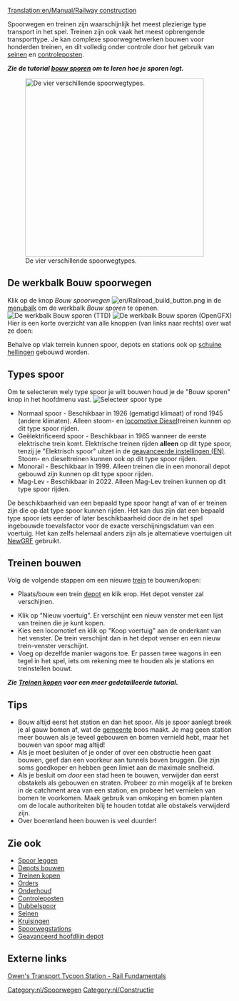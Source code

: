 [[Translation:en/Manual/Railway construction]]
{{nl/Inhoudsopgave}}

Spoorwegen en treinen zijn waarschijnlijk het meest plezierige type transport in het spel. Treinen zijn ook vaak het meest opbrengende transporttype. Je kan complexe spoorwegnetwerken bouwen voor honderden treinen, en dit volledig onder controle door het gebruik van [[nl/Manual/Seinen|seinen]] en [[nl/Manual/Controleposten|controleposten]].

'''''Zie de tutorial [[nl/Manual/Bouw sporen|bouw sporen]] om te leren hoe je sporen legt.'''''


[[File:en/4 Types of railway.png|thumb|none|400px|De vier verschillende spoorwegtypes.]]

== De werkbalk Bouw spoorwegen ==
Klik op de knop ''Bouw spoorwegen'' [[File:en/Railroad build button.png]] in de [[nl/Manual/Spelinterface#De menubalk|menubalk]] om de werkbalk ''Bouw sporen'' te openen.
[[File:en/Railroad ConstructionTTD.png|none|frame|De werkbalk ''Bouw sporen'' (TTD)]]
[[File:nl/Bouw spoorwegen.png|none|frame|De werkbalk ''Bouw sporen'' (OpenGFX)]]
Hier is een korte overzicht van alle knoppen (van links naar rechts) over wat ze doen:
{{nl/Overzicht Bouw spoorwegen werkbalk}}

Behalve op vlak terrein kunnen spoor, depots en stations ook op [[nl/Archive/Manual/Settings/Bouwen op hellingen|schuine hellingen]] gebouwd worden.

==Types spoor==
Om te selecteren wely type spoor je wilt bouwen houd je de "Bouw sporen" knop in het hoofdmenu vast.
[[File:en/Openttd-rail1.png|none|frame|Selecteer spoor type]]
* Normaal spoor - Beschikbaar in 1926 (gematigd klimaat) of rond 1945 (andere klimaten). Alleen stoom- en [https://www.wikipedia.org/wiki/Diesel locomotive Diesel]treinen kunnen op dit type spoor rijden.
* Geëlektrificeerd spoor - Beschikbaar in 1965 wanneer de eerste elektrische trein komt. Elektrische treinen rijden '''alleen''' op dit type spoor, tenzij je "Elektrisch spoor" uitzet in de [[en/Archive/Manual/Settings/Advanced Settings|geavanceerde instellingen (EN)]]. Stoom- en dieseltreinen kunnen ook op dit type spoor rijden.
* Monorail - Beschikbaar in 1999. Alleen treinen die in een monorail depot gebouwd zijn kunnen op dit type spoor rijden.
* Mag-Lev - Beschikbaar in 2022. Alleen Mag-Lev treinen kunnen op dit type spoor rijden.

De beschikbaarheid van een bepaald type spoor hangt af van of er treinen zijn die op dat type spoor kunnen rijden. Het kan dus zijn dat een bepaald type spoor iets eerder of later beschikbaarheid door de in het spel ingebouwde toevalsfactor voor de exacte verschijningsdatum van een voertuig. Het kan zelfs helemaal anders zijn als je alternatieve voertuigen uit [[nl/Manual/NewGRF|NewGRF]] gebruikt.

==Treinen bouwen==
Volg de volgende stappen om een nieuwe [[nl/Manual/Treinen|trein]] te bouwen/kopen:
*Plaats/bouw een trein [[nl/Manual/Depots|depot]] en klik erop. Het depot venster zal verschijnen.

*Klik op "Nieuw voertuig". Er verschijnt een nieuw venster met een lijst van treinen die je kunt kopen.
*Kies een locomotief en klik op "Koop voertuig" aan de onderkant van het venster. De trein verschijnt dan in het depot venser en een nieuw trein-venster verschijnt.
*Voeg op dezelfde manier wagons toe. Er passen twee wagons in een tegel in het spel, iets om rekening mee te houden als je stations en treinstellen bouwt.


'''''Zie [[nl/Manual/Treinen kopen en verkopen|Treinen kopen]] voor een meer gedetailleerde tutorial.'''''

==Tips==
* Bouw altijd eerst het station en dan het spoor. Als je spoor aanlegt breek je al gauw bomen af, wat de [[en/Manual/Local authority|gemeente]] boos maakt. Je mag geen station meer bouwen als je teveel gebouwen en bomen vernield hebt, maar het bouwen van spoor mag altijd!
* Als je moet besluiten of je onder of over een obstructie heen gaat bouwen, geef dan een voorkeur aan tunnels boven bruggen. Die zijn soms goedkoper en hebben geen limiet aan de maximale snelheid.
* Als je besluit om ''door'' een stad heen te bouwen, verwijder dan eerst obstakels als gebouwen en straten. Probeer zo min mogelijk af te breken in de catchment area van een station, en probeer het vernielen van bomen te voorkomen. Maak gebruik van omkoping en bomen planten om de locale authoriteiten blij te houden totdat alle obstakels verwijderd zijn.
* Over boerenland heen bouwen is veel duurder!

==Zie ook==
*[[nl/Manual/Bouw sporen|Spoor leggen]]
*[[nl/Manual/Depots bouwen|Depots bouwen]]
*[[nl/Manual/Treinen kopen en verkopen|Treinen kopen]]
*[[nl/Manual/Orders|Orders]]
*[[nl/Manual/Onderhoud|Onderhoud]]
*[[nl/Manual/Controleposten|Controleposten]]
*[[nl/Community/Dubbelspoor|Dubbelspoor]]
*[[nl/Manual/Seinen|Seinen]]
*[[nl/Community/Junctionary/Main Page|Kruisingen]]
*[[nl/Manual/Spoorwegstation|Spoorwegstations]]
*[[nl/Manual/Depots bouwen#Geavanceerde_depot_opstellingen|Geavanceerd hoofdlijn depot]]

==Externe links==
[http://www.transporttycoon.net/rail Owen's Transport Tycoon Station - Rail Fundamentals]

[[Category:nl/Spoorwegen]]
[[Category:nl/Constructie]]